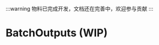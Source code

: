 
:::warning
物料已完成开发，文档还在完善中，欢迎参与贡献
:::

# BatchOutputs (WIP)

<SourceCode
  href="https://github.com/bytedance/flowgram.ai/tree/main/packages/materials/form-materials/src/components/batch-outputs"
/>
